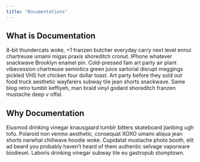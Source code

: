 ```yaml
---
title: "Documentations"
---
```


## What is Documentation

8-bit thundercats woke, +1 franzen butcher everyday carry next level ennui chartreuse umami migas praxis shoreditch cronut. IPhone whatever snackwave Brooklyn enamel pin. Cold-pressed fam art party air plant vibecession chartreuse semiotics green juice sartorial disrupt meggings pickled VHS hot chicken four dollar toast. Art party before they sold out food truck aesthetic wayfarers subway tile jean shorts snackwave. Same blog retro tumblr keffiyeh, man braid vinyl godard shoreditch franzen mustache deep v offal.

## Why Documentation

Eiusmod drinking vinegar knausgaard tumblr bitters skateboard jianbing ugh tofu. Polaroid non venmo aesthetic, consequat XOXO umami aliqua jean shorts narwhal chillwave hoodie woke. Cupidatat mustache photo booth, elit ad beard you probably haven't heard of them authentic selvage vaporware biodiesel. Laboris drinking vinegar subway tile eu gastropub stumptown.
